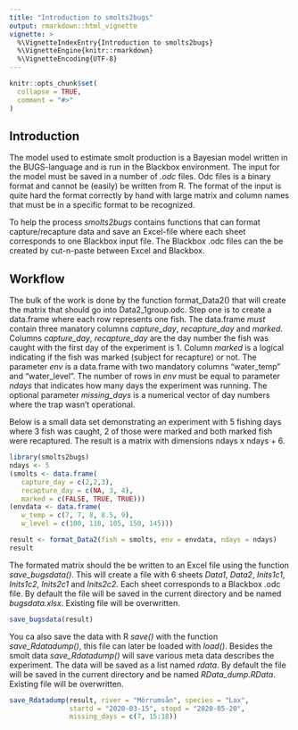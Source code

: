 ```yaml
---
title: "Introduction to smolts2bugs"
output: rmarkdown::html_vignette
vignette: >
  %\VignetteIndexEntry{Introduction to smolts2bugs}
  %\VignetteEngine{knitr::rmarkdown}
  %\VignetteEncoding{UTF-8}
---
```


```r
knitr::opts_chunk$set(
  collapse = TRUE,
  comment = "#>"
)
```



## Introduction
The model used to estimate smolt production is a Bayesian model written in the BUGS-language
and is run in the Blackbox environment. The input for the model must be saved in a number of
_.odc_ files. Odc files is a binary format and cannot be (easily) be written from R. The format of the input is quite hard the format correctly by hand with large matrix and column names that must be in a specific format to be recognized.

To help the process _smolts2bugs_ contains functions that can format capture/recapture data and save an Excel-file where each sheet corresponds to one Blackbox input file. The Blackbox .odc files can the be created by cut-n-paste between Excel and Blackbox.

## Workflow

The bulk of the work is done by the function format_Data2() that will create the matrix that should go into Data2_1group.odc. Step one is to create a data.frame where each row represents one fish. The data.frame *must* contain three manatory columns _capture_day_, _recapture_day_ and _marked_. Columns _capture_day_, _recapture_day_ are the day number the fish was caught with the
first day of the experiment is 1. Column _marked_ is a logical indicating if the fish was marked (subject for recapture) or not. The parameter _env_ is a data.frame with two mandatory columns "water_temp" and "water_level". The number of rows in _env_ must be equal to parameter _ndays_ that indicates how many days the experiment was running. The optional parameter _missing_days_ is a numerical vector of day numbers where the trap wasn't operational.

Below is a small data set demonstrating an experiment with 5 fishing days where 3 fish was caught, 2 of those were marked and both marked fish were recaptured. The result is a matrix with dimensions ndays x ndays + 6.

```r
library(smolts2bugs)
ndays <- 5
(smolts <- data.frame(
   capture_day = c(2,2,3),
   recapture_day = c(NA, 3, 4),
   marked = c(FALSE, TRUE, TRUE)))
(envdata <- data.frame(
   w_temp = c(7, 7, 8, 8.5, 9),
   w_level = c(100, 110, 105, 150, 145)))

result <- format_Data2(fish = smolts, env = envdata, ndays = ndays)
result
```
The formated matrix should the be written to an Excel file using the function _save_bugsdata()_. This will create a file with 6 sheets _Data1_, _Data2_, _Inits1c1_, _Inits1c2_, _Inits2c1_ and _Inits2c2_. Each sheet corresponds to a Blackbox .odc file. By default the file will be saved in the current directory and be named _bugsdata.xlsx_. Existing file will be overwritten.

```r
save_bugsdata(result)
```

You ca also save the data with R _save()_ with the function _save_Rdatadump()_, this file can later be loaded with _load()_. Besides the smolt data _save_Rdatadump()_ will save various meta data describes the experiment. The data will be saved as a list named _rdata_. By default the file will be saved in the current directory and be named _RData_dump.RData_. Existing file will be overwritten.

```r
save_Rdatadump(result, river = "Mörrumsån", species = "Lax",
               startd = "2020-03-15", stopd = "2020-05-20",
               missing_days = c(7, 15:18))
```



